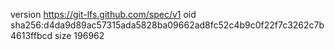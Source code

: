 version https://git-lfs.github.com/spec/v1
oid sha256:d4da9d89ac57315ada5828ba09662ad8fc52c4b9c0f22f7c3262c7b4613ffbcd
size 196962
